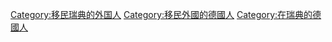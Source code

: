[[Category:移民瑞典的外国人|Category:移民瑞典的外国人]]
[[Category:移民外國的德國人|Category:移民外國的德國人]]
[[Category:在瑞典的德國人|Category:在瑞典的德國人]]